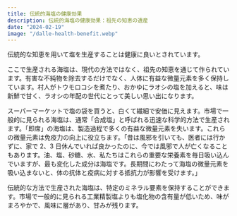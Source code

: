 ```yaml
---
title: 伝統的海塩の健康効果
description: 伝統的海塩の健康効果：祖先の知恵の遺産
date: "2024-02-19"
image: "/dalle-health-benefit.webp"
---
```


伝統的な知恵を用いて塩を生産することは健康に良いとされています。

ここで生産される海塩は、現代の方法ではなく、祖先の知恵を通じて作られています。有害な不純物を除去するだけでなく、人体に有益な微量元素を多く保持しています。村人がトウモロコシを煮たり、おかゆにラオシの塩を加えると、味は新鮮で甘く、ラオシの年配の世代にとって美しい思い出になります。

スーパーマーケットで塩の袋を買うと、白くて繊細で安価に見えます。市場で一般的に見られる海塩は、通常「合成塩」と呼ばれる迅速な科学的方法で生産されます。「即席」の海塩は、製造過程で多くの有益な微量元素を失います。これらの微量元素は免疫力の向上に役立ちます。「昔は風邪を引いても、医者には行かずに、家で 2、3 日休んでいれば良かったのに、今では風邪で人が亡くなることもあります。油、塩、砂糖、水、私たちはこれらの重要な栄養素を毎日吸い込んでいますが、最も変化した成分は海塩です。長期間にわたって海塩の微量元素を吸い込まないと、体の抗体と疫病に対する抵抗力が影響を受けます。」

伝統的な方法で生産された海塩は、特定のミネラル要素を保持することができます。市場で一般的に見られる工業精製塩よりも塩化物の含有量が低いため、味がまろやかで、風味に層があり、甘みが残ります。
